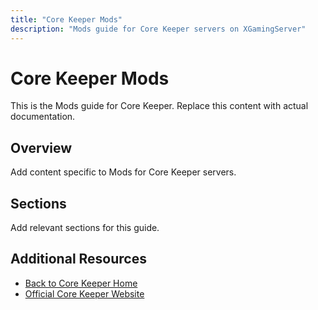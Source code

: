 ```yaml
---
title: "Core Keeper Mods"
description: "Mods guide for Core Keeper servers on XGamingServer"
---
```


# Core Keeper Mods

This is the Mods guide for Core Keeper. Replace this content with actual documentation.

## Overview

Add content specific to Mods for Core Keeper servers.

## Sections

Add relevant sections for this guide.

## Additional Resources

- [Back to Core Keeper Home](./index)
- [Official Core Keeper Website](https://example.com)
